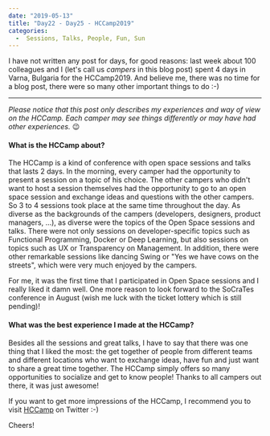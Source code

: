 ---
date: "2019-05-13"
title: "Day22 - Day25 - HCCamp2019"
categories:
  -  Sessions, Talks, People, Fun, Sun
---

I have not written any post for days, for good reasons:
last week about 100 colleagues and I (let's call us *campers* in this blog post) spent 4 days in Varna, Bulgaria for the HCCamp2019.
And believe me, there was no time for a blog post, there were so many other important things to do :-)

__________
*Please notice that this post only describes my experiences and way of view on the HCCamp.
Each camper may see things differently or may have had other experiences.* 😉

#### What is the HCCamp about?

The HCCamp is a kind of conference with open space sessions and talks that lasts 2 days. 
In the morning, every camper had the opportunity to present a session on a topic of his choice.
The other campers who didn't want to host a session themselves had the opportunity to go to an open space session and exchange ideas and questions with the other campers.
So 3 to 4 sessions took place at the same time throughout the day. 
As diverse as the backgrounds of the campers (developers, designers, product managers, ...), as diverse were the topics of the Open Space sessions and talks.
There were not only sessions on developer-specific topics such as Functional Programming, Docker or Deep Learning, but also sessions on topics such as UX or Transparency on Management. 
In addition, there were other remarkable sessions like dancing Swing or "Yes we have cows on the streets", which were very much enjoyed by the campers.

For me, it was the first time that I participated in Open Space sessions and I really liked it damn well.
One more reason to look forward to the SoCraTes conference in August (wish me luck with the ticket lottery which is still pending)!

#### What was the best experience I made at the HCCamp?

Besides all the sessions and great talks, I have to say that there was one thing that I liked the most:
the get together of people from different teams and different locations who want to exchange ideas, have fun and just want to share a great time together.
The HCCamp simply offers so many opportunities to socialize and get to know people!
Thanks to all campers out there, it was just awesome!

If you want to get more impressions of the HCCamp, I recommend you to visit [HCCamp](https://twitter.com/hccamp) on Twitter :-)

Cheers!
